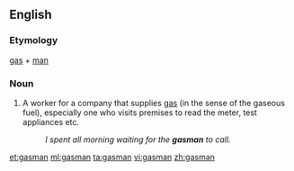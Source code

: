 ==English==

===Etymology===
[[gas]] + [[man]]

===Noun===
{{en-noun|gasmen}}

# {{context|colloquial|lang=en}} A worker for a company that supplies [[gas]] (in the sense of the gaseous fuel), especially one who visits premises to read the meter, test appliances etc.
#: ''I spent all morning waiting for the '''gasman''' to call.''

[[et:gasman]]
[[ml:gasman]]
[[ta:gasman]]
[[vi:gasman]]
[[zh:gasman]]